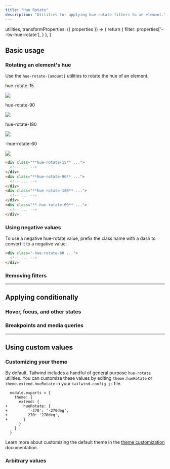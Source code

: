 ```yaml
---
title: "Hue Rotate"
description: "Utilities for applying hue-rotate filters to an element."
---
```



  utilities,
  transformProperties: ({ properties }) => {
    return {
      filter: properties['--tw-hue-rotate'],
    }
  },
}

## Basic usage

### Rotating an element's hue

Use the `hue-rotate-{amount}` utilities to rotate the hue of an element.

<Example p="none">
  <div class="flex justify-start sm:block overflow-scroll sm:overflow-visible scroll-p-8">
  <div class="flex items-center justify-around gap-6 sm:gap-4 font-mono font-bold shrink-0 p-8">
    <div class="flex flex-col items-center shrink-0">
      <p class="font-medium text-sm text-gray-500 font-mono text-center mb-3 dark:text-gray-400">hue-rotate-15</p>
      <div class="relative hue-rotate-15">
        <img class="w-24 h-24 object-cover rounded-lg shadow-xl" src="https://images.unsplash.com/photo-1554629947-334ff61d85dc?ixid=MnwxMjA3fDB8MHxwaG90by1wYWdlfHx8fGVufDB8fHx8&ixlib=rb-1.2.1&auto=format&fit=crop&w=320&h=320&q=80" />
        <div class="absolute inset-0 ring-1 ring-inset ring-black/10 rounded-lg"></div>
      </div>
    </div>
    <div class="flex flex-col items-center shrink-0">
      <p class="font-medium text-sm text-gray-500 font-mono text-center mb-3 dark:text-gray-400">hue-rotate-90</p>
      <div class="relative hue-rotate-90">
        <img class="w-24 h-24 object-cover rounded-lg shadow-xl" src="https://images.unsplash.com/photo-1554629947-334ff61d85dc?ixid=MnwxMjA3fDB8MHxwaG90by1wYWdlfHx8fGVufDB8fHx8&ixlib=rb-1.2.1&auto=format&fit=crop&w=320&h=320&q=80" />
        <div class="absolute inset-0 ring-1 ring-inset ring-black/10 rounded-lg"></div>
      </div>
    </div>
    <div class="flex flex-col items-center shrink-0">
      <p class="font-medium text-sm text-gray-500 font-mono text-center mb-3 dark:text-gray-400">hue-rotate-180</p>
      <div class="relative hue-rotate-180">
        <img class="w-24 h-24 object-cover rounded-lg shadow-xl" src="https://images.unsplash.com/photo-1554629947-334ff61d85dc?ixid=MnwxMjA3fDB8MHxwaG90by1wYWdlfHx8fGVufDB8fHx8&ixlib=rb-1.2.1&auto=format&fit=crop&w=320&h=320&q=80" />
        <div class="absolute inset-0 ring-1 ring-inset ring-black/10 rounded-lg"></div>
      </div>
    </div>
    <div class="flex flex-col items-center shrink-0">
      <p class="font-medium text-sm text-gray-500 font-mono text-center mb-3 dark:text-gray-400">-hue-rotate-60</p>
      <div class="relative -hue-rotate-60">
        <img class="w-24 h-24 object-cover rounded-lg shadow-xl" src="https://images.unsplash.com/photo-1554629947-334ff61d85dc?ixid=MnwxMjA3fDB8MHxwaG90by1wYWdlfHx8fGVufDB8fHx8&ixlib=rb-1.2.1&auto=format&fit=crop&w=320&h=320&q=80" />
        <div class="absolute inset-0 ring-1 ring-inset ring-black/10 rounded-lg"></div>
      </div>
    </div>
  </div>
  </div>
</Example>

```html
<div class="**hue-rotate-15** ...">
  <!-- ... -->
</div>
<div class="**hue-rotate-90** ...">
  <!-- ... -->
</div>
<div class="**hue-rotate-180** ...">
  <!-- ... -->
</div>
<div class="**-hue-rotate-60** ...">
  <!-- ... -->
</div>
```

### Using negative values

To use a negative hue-rotate value, prefix the class name with a dash to convert it to a negative value.

```html
<div class="-hue-rotate-60 ...">
  <!-- ... -->
</div>
```

### Removing filters

<RemovingFilters defaultClass="blur-md invert hue-rotate-180" />

---

## <Heading ignore>Applying conditionally</Heading>

### <Heading ignore>Hover, focus, and other states</Heading>

<HoverFocusAndOtherStates defaultClass="hue-rotate-60" featuredClass="hue-rotate-0" />

### <Heading ignore>Breakpoints and media queries</Heading>

<BreakpointsAndMediaQueries defaultClass="hue-rotate-60" featuredClass="hue-rotate-0" />

---

## Using custom values

### Customizing your theme

By default, Tailwind includes a handful of general purpose `hue-rotate` utilities. You can customize these values by editing `theme.hueRotate` or `theme.extend.hueRotate` in your `tailwind.config.js` file.

```diff-js tailwind.config.js
  module.exports = {
    theme: {
      extend: {
+       hueRotate: {
+         '-270': '-270deg',
+         270: '270deg',
+       }
      }
    }
  }
```

Learn more about customizing the default theme in the [theme customization](/docs/theme#customizing-the-default-theme) documentation.

### Arbitrary values

<ArbitraryValues property="hue-rotate" featuredClass="hue-rotate-[270deg]" />
